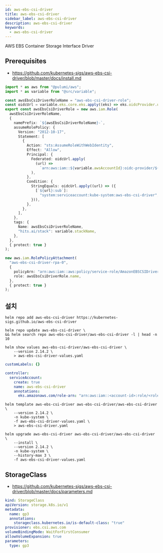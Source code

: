 ```yaml
---
id: aws-ebs-csi-driver
title: aws-ebs-csi-driver
sidebar_label: aws-ebs-csi-driver
description: aws-ebs-csi-driver
keywords:
  - aws-ebs-csi-driver
---
```


AWS EBS Container Storage Interface Driver

## Prerequisites

- https://github.com/kubernetes-sigs/aws-ebs-csi-driver/blob/master/docs/install.md

```typescript
import * as aws from "@pulumi/aws";
import * as variable from "@src/variable";

const awsEbsCsiDriverRoleName = "aws-ebs-csi-driver-role";
const oidcUrl = variable.eks.core.eks.apply((eks) => eks.oidcProvider.url);
export const awsEbsCsiDriverRole = new aws.iam.Role(
  awsEbsCsiDriverRoleName,
  {
    namePrefix: `${awsEbsCsiDriverRoleName}-`,
    assumeRolePolicy: {
      Version: "2012-10-17",
      Statement: [
        {
          Action: "sts:AssumeRoleWithWebIdentity",
          Effect: "Allow",
          Principal: {
            Federated: oidcUrl.apply(
              (url) =>
                `arn:aws:iam::${variable.awsAccountId}:oidc-provider/${url}`
            ),
          },
          Condition: {
            StringEquals: oidcUrl.apply((url) => ({
              [`${url}:sub`]:
                "system:serviceaccount:kube-system:aws-ebs-csi-driver",
            })),
          },
        },
      ],
    },
    tags: {
      Name: awsEbsCsiDriverRoleName,
      "hits.ai/stack": variable.stackName,
    },
  },
  { protect: true }
);

new aws.iam.RolePolicyAttachment(
  "aws-ebs-csi-driver-rpa-0",
  {
    policyArn: "arn:aws:iam::aws:policy/service-role/AmazonEBSCSIDriverPolicy",
    role: awsEbsCsiDriverRole.name,
  },
  { protect: true }
);
```

## 설치

```shell
helm repo add aws-ebs-csi-driver https://kubernetes-sigs.github.io/aws-ebs-csi-driver
```

```shell
helm repo update aws-ebs-csi-driver \
&& helm search repo aws-ebs-csi-driver/aws-ebs-csi-driver -l | head -n 10
```

```shell
helm show values aws-ebs-csi-driver/aws-ebs-csi-driver \
    --version 2.14.2 \
    > aws-ebs-csi-driver-values.yaml
```

```yaml title="aws-ebs-csi-driver-values.yaml"
customLabels: {}

controller:
  serviceAccount:
    create: true
    name: aws-ebs-csi-driver
    annotations:
      eks.amazonaws.com/role-arn: "arn:aws:iam::<account-id>:role/<role-name>"
```

```shell
helm template aws-ebs-csi-driver aws-ebs-csi-driver/aws-ebs-csi-driver \
    --version 2.14.2 \
    -n kube-system \
    -f aws-ebs-csi-driver-values.yaml \
    > aws-ebs-csi-driver.yaml
```

```shell
helm upgrade aws-ebs-csi-driver aws-ebs-csi-driver/aws-ebs-csi-driver \
    --install \
    --version 2.14.2 \
    -n kube-system \
    --history-max 3 \
    -f aws-ebs-csi-driver-values.yaml
```

## StorageClass

- https://github.com/kubernetes-sigs/aws-ebs-csi-driver/blob/master/docs/parameters.md

```yaml
kind: StorageClass
apiVersion: storage.k8s.io/v1
metadata:
  name: gp3
  annotations:
    storageclass.kubernetes.io/is-default-class: "true"
provisioner: ebs.csi.aws.com
volumeBindingMode: WaitForFirstConsumer
allowVolumeExpansion: true
parameters:
  type: gp3
```
